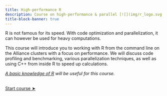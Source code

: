 ```yaml
---
title: High-performance R
description: Course on high-performance & parallel [![](img/r_logo.svg.png){width="4%" fig-alt="noshadow"}](https://www.r-project.org/)
title-block-banner: true
---
```


:::{.topdef}

R is not famous for its speed. With code optimization and parallelization, it can however be used for heavy computations.

This course will introduce you to working with R from the command line on the Alliance clusters with a focus on performance. We will discuss code profiling and benchmarking, various parallelization techniques, as well as using C++ from inside R to speed up calculations.

*[A basic knowledge of R](top_intro.qmd) will be useful for this course.*

:::

<br>
[[Start course ➤](run_r_hpc.qmd)]{.topinline}
